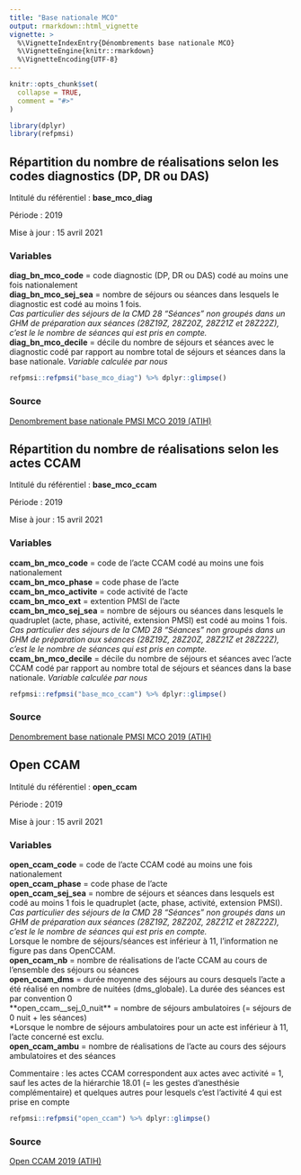 ```yaml
---
title: "Base nationale MCO"
output: rmarkdown::html_vignette
vignette: >
  %\VignetteIndexEntry{Dénombrements base nationale MCO}
  %\VignetteEngine{knitr::rmarkdown}
  %\VignetteEncoding{UTF-8}
---
```


```r
knitr::opts_chunk$set(
  collapse = TRUE,
  comment = "#>"
)
```

```r
library(dplyr)
library(refpmsi)
```

## Répartition du nombre de réalisations selon les codes diagnostics (DP, DR ou DAS)

Intitulé du référentiel : **base_mco_diag**

Période : 2019  

Mise à jour : 15 avril 2021    

### Variables  

**diag_bn_mco_code** = code diagnostic (DP, DR ou DAS) codé au moins une fois nationalement  
**diag_bn_mco_sej_sea** = nombre de séjours ou séances dans lesquels le diagnostic est codé au moins 1 fois.  
*Cas particulier des séjours de la CMD 28 "Séances" non groupés dans un GHM de préparation aux séances (28Z19Z, 28Z20Z, 28Z21Z et 28Z22Z), c'est le le nombre de séances qui est pris en compte.*  
**diag_bn_mco_decile** = décile du nombre de séjours et séances avec le diagnostic codé par rapport au nombre total de séjours et séances dans la base nationale. *Variable calculée par nous*  

```r

refpmsi::refpmsi("base_mco_diag") %>% dplyr::glimpse()

```

### Source  
[Denombrement base nationale PMSI MCO 2019 (ATIH)](https://www.atih.sante.fr/sites/default/files/public/content/3832/denombrement_2019.xlsx)  


## Répartition du nombre de réalisations selon les actes CCAM

Intitulé du référentiel : **base_mco_ccam**

Période : 2019  

Mise à jour : 15 avril 2021  

### Variables  

**ccam_bn_mco_code** = code de l'acte CCAM codé au moins une fois nationalement  
**ccam_bn_mco_phase** = code phase de l'acte  
**ccam_bn_mco_activite** = code activité de l'acte  
**ccam_bn_mco_ext** = extention PMSI de l'acte    
**ccam_bn_mco_sej_sea** = nombre de séjours ou séances dans lesquels le quadruplet (acte, phase, activité, extension PMSI) est codé au moins 1 fois.  
*Cas particulier des séjours de la CMD 28 "Séances" non groupés dans un GHM de préparation aux séances (28Z19Z, 28Z20Z, 28Z21Z et 28Z22Z), c'est le le nombre de séances qui est pris en compte.*  
**ccam_bn_mco_decile** = décile du nombre de séjours et séances avec l'acte CCAM codé par rapport au nombre total de séjours et séances dans la base nationale. *Variable calculée par nous*      

```r

refpmsi::refpmsi("base_mco_ccam") %>% dplyr::glimpse()

```

### Source  
[Denombrement base nationale PMSI MCO 2019 (ATIH)](https://www.atih.sante.fr/sites/default/files/public/content/3832/denombrement_2019.xlsx)  


## Open CCAM

Intitulé du référentiel : **open_ccam**

Période : 2019  

Mise à jour : 15 avril 2021  

### Variables  

**open_ccam_code** = code de l'acte CCAM codé au moins une fois nationalement  
**open_ccam_phase** = code phase de l'acte  
**open_ccam_sej_sea** = nombre de séjours et séances dans lesquels est codé au moins 1 fois le quadruplet (acte, phase, activité, extension PMSI).  
*Cas particulier des séjours de la CMD 28 "Séances" non groupés dans un GHM de préparation aux séances (28Z19Z, 28Z20Z, 28Z21Z et 28Z22Z), c'est le le nombre de séances qui est pris en compte.*  
Lorsque le nombre de séjours/séances est inférieur à 11, l’information ne figure pas dans OpenCCAM.    
**open_ccam_nb** = nombre de réalisations de l’acte CCAM au cours de l’ensemble des séjours ou séances    
**open_ccam_dms** = durée moyenne des séjours au cours desquels l’acte a été réalisé en nombre de nuitées (dms_globale). La durée des séances est par convention 0  
**open_ccam__sej_0_nuit** = nombre de séjours ambulatoires (= séjours de 0 nuit + les séances)  
*Lorsque le nombre de séjours ambulatoires pour un acte est inférieur à 11, l'acte concerné est exclu.  
**open_ccam_ambu** = nombre de réalisations de l’acte au cours des séjours ambulatoires et des séances  

Commentaire : les actes CCAM correspondent aux actes avec activité = 1, sauf les actes de la hiérarchie 18.01 (= les gestes d'anesthésie complémentaire) et quelques autres pour lesquels c'est l'activité 4 qui est prise en compte   

```r

refpmsi::refpmsi("open_ccam") %>% dplyr::glimpse()

```

### Source  
[Open CCAM 2019 (ATIH)](https://www.scansante.fr/open-ccam/open-ccam-2019)  
